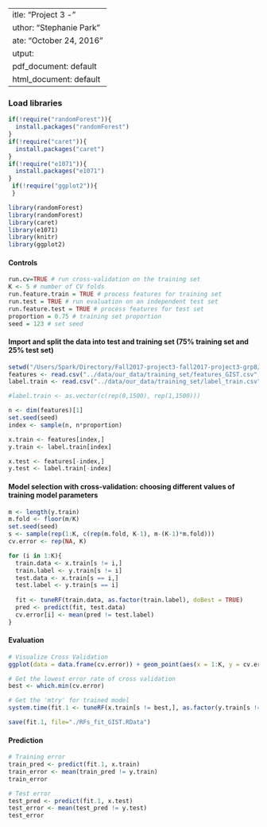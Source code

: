  ---
title: "Project 3 - "
author: "Stephanie Park"
date: "October 24, 2016"
output:
  pdf_document: default
  html_document: default
---

### Load libraries
```r
if(!require("randomForest")){
  install.packages("randomForest")
}
if(!require("caret")){
  install.packages("caret")
}
if(!require("e1071")){
  install.packages("e1071")
}
 if(!require("ggplot2")){ 
 }

library(randomForest)
library(randomForest)
library(caret)
library(e1071)
library(knitr)
library(ggplot2)
```


#### Controls

```r
run.cv=TRUE # run cross-validation on the training set 
K <- 5 # number of CV folds
run.feature.train = TRUE # process features for training set 
run.test = TRUE # run evaluation on an independent test set 
run.feature.test = TRUE # process features for test set
proportion = 0.75 # training set proportion
seed = 123 # set seed
```

#### Import and split the data into test and training set (75% training set and 25% test set)

```r
setwd("/Users/Spark/Directory/Fall2017-project3-fall2017-project3-grp8/lib")
features <- read.csv("../data/our_data/training_set/features_GIST.csv",header=FALSE,as.is=TRUE)
label.train <- read.csv("../data/our_data/training_set/label_train.csv",header=TRUE,as.is=TRUE)[,-1]

#label.train <- as.vector(c(rep(0,1500), rep(1,1500)))

n <- dim(features)[1]
set.seed(seed)
index <- sample(n, n*proportion)

x.train <- features[index,]
y.train <- label.train[index]

x.test <- features[-index,]
y.test <- label.train[-index]
```


#### Model selection with cross-validation: choosing different values of training model parameters
```r
m <- length(y.train)
m.fold <- floor(m/K)
set.seed(seed)
s <- sample(rep(1:K, c(rep(m.fold, K-1), m-(K-1)*m.fold))) 
cv.error <- rep(NA, K)

for (i in 1:K){
  train.data <- x.train[s != i,]
  train.label <- y.train[s != i]
  test.data <- x.train[s == i,]
  test.label <- y.train[s == i]
  
  fit <- tuneRF(train.data, as.factor(train.label), doBest = TRUE) 
  pred <- predict(fit, test.data)
  cv.error[i] <- mean(pred != test.label)
}

```



#### Evaluation
```r
# Visualize Cross Validation
ggplot(data = data.frame(cv.error)) + geom_point(aes(x = 1:K, y = cv.error), color = "blue")

# Get the lowest error rate of cross validation
best <- which.min(cv.error)

# Get the 'mtry' for trained model
system.time(fit.1 <- tuneRF(x.train[s != best,], as.factor(y.train[s != best]), ntree = 23, doBest = TRUE))

save(fit.1, file="./RFs_fit_GIST.RData")
```

#### Prediction
```r
# Training error
train_pred <- predict(fit.1, x.train)
train_error <- mean(train_pred != y.train)
train_error

# Test error
test_pred <- predict(fit.1, x.test)
test_error <- mean(test_pred != y.test)
test_error
```











